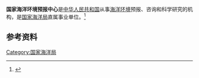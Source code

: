 '''国家海洋环境预报中心'''是[[中华人民共和国|中华人民共和国]]从事[[海洋环境|海洋环境]]预报、咨询和科学研究的机构，是[[国家海洋局|国家海洋局]]直属事业单位。<ref>{{Cite book|title=百科知识数据辞典|author=许力以, 周谊主编|publisher=青岛出版社|year=2008|isbn=|location=青岛|pages=}}</ref>

== 参考资料 ==
{{reflist}}

{{中国地震}}

[[Category:国家海洋局|Category:国家海洋局]]